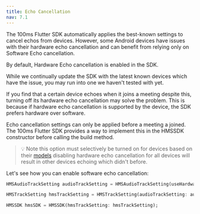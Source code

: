 ---
title: Echo Cancellation
nav: 7.1
---

The 100ms Flutter SDK automatically applies the best-known settings to cancel echos from devices. However, some Android devices have issues with their hardware echo cancellation and can benefit from relying only on Software Echo cancellation.

By default, Hardware Echo cancellation is enabled in the SDK.

While we continually update the SDK with the latest known devices which have the issue, you may run into one we haven't tested with yet.

If you find that a certain device echoes when it joins a meeting despite this, turning off its hardware echo cancellation may solve the problem. This is because if hardware echo cancellation is supported by the device, the SDK prefers hardware over software.

Echo cancellation settings can only be applied before a meeting a joined. The 100ms Flutter SDK provides a way to implement this in the HMSSDK constructor before calling the build method.

> 💡 Note this option must selectively be turned on for devices based on their [models](https://developer.android.com/reference/android/os/Build#MODEL) disabling hardware echo cancellation for all devices will result in other devices echoing which didn't before.

Let's see how you can enable software echo cancellation:

```dart
HMSAudioTrackSetting audioTrackSetting = HMSAudioTrackSetting(useHardwareAcousticEchoCanceler:false);

HMSTrackSetting hmsTrackSetting = HMSTrackSetting(audioTrackSetting: audioTrackSetting);

HMSSDK hmsSDK = HMSSDK(hmsTrackSetting: hmsTrackSetting);
```
